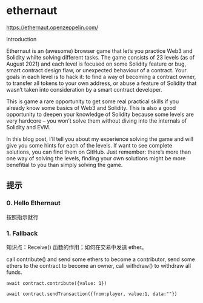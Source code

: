 # ethernaut

https://ethernaut.openzeppelin.com/

Introduction

Ethernaut is an (awesome) browser game that let’s you practice Web3 and Solidity whilte solving different tasks. The game consists of 23 levels (as of August 2021) and each level is focused on some Solidity feature or bug, smart contract design flaw, or unexpected behaviour of a contract. Your goals in each level is to hack it: to find a way of becoming a contract owner, to transfer all tokens to your own address, or abuse a feature of Solidity that wasn’t taken into consideration by a smart contract developer.

This is game a rare opportunity to get some real practical skills if you already know some basics of Web3 and Solidity. This is also a good opportunity to deepen your knowledge of Solidity because some levels are very hardcore – you won’t solve them without diving into the internals of Solidity and EVM.

In this blog post, I’ll tell you about my experience solving the game and will give you some hints for each of the levels. If want to see complete solutions, you can find them on GitHub. Just remember: there’s more than one way of solving the levels, finding your own solutions might be more benefitial to you than simply solving the game.

## 提示

### 0. Hello Ethernaut

按照指示就行

### 1. Fallback

知识点：Receive() 函数的作用；如何在交易中发送 ether。

call contribute() and send some ethers to become a contributor, send some ethers to the contract to become an owner, call withdraw() to withdraw all funds.

`await contract.contribute({value: 1}) `

`await contract.sendTransaction({from:player, value:1, data:""}) `